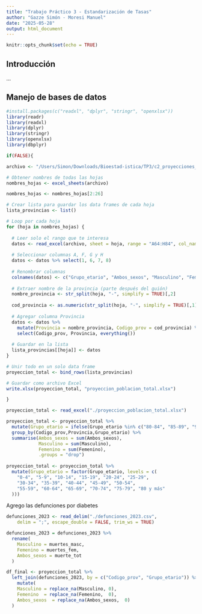 ```yaml
---
title: "Trabajo Práctico 3 - Estandarización de Tasas"
author: "Gazze Simón - Moresi Manuel"
date: "2025-05-28"
output: html_document
---
```


```r
knitr::opts_chunk$set(echo = TRUE)
```

## Introducción

...

## Manejo de bases de datos

```r
#install.packages(c("readxl", "dplyr", "stringr", "openxlsx"))
library(readr)
library(readxl)
library(dplyr)
library(stringr)
library(openxlsx)
library(dbplyr)

if(FALSE){ 

archivo <- "/Users/Simon/Downloads/Bioestad-istica/TP3/c2_proyecciones_prov_2010_2040.xls"

# Obtener nombres de todas las hojas
nombres_hojas <- excel_sheets(archivo)

nombres_hojas <- nombres_hojas[2:26]

# Crear lista para guardar los data frames de cada hoja
lista_provincias <- list()

# Loop por cada hoja
for (hoja in nombres_hojas) {
  
  # Leer solo el rango que te interesa
  datos <- read_excel(archivo, sheet = hoja, range = "A64:H84", col_names = FALSE)
  
  # Seleccionar columnas A, F, G y H
  datos <- datos %>% select(1, 6, 7, 8)
  
  # Renombrar columnas
  colnames(datos) <- c("Grupo_etario", "Ambos_sexos", "Masculino", "Femenino")
  
  # Extraer nombre de la provincia (parte después del guión)
  nombre_provincia <- str_split(hoja, "-", simplify = TRUE)[,2]
  
  cod_provincia <- as.numeric(str_split(hoja, "-", simplify = TRUE)[,1])
  
  # Agregar columna Provincia
  datos <- datos %>%
    mutate(Provincia = nombre_provincia, Codigo_prov = cod_provincia) %>%
    select(Codigo_prov, Provincia, everything())
  
  # Guardar en la lista
  lista_provincias[[hoja]] <- datos
}

# Unir todo en un solo data frame
proyeccion_total <- bind_rows(lista_provincias)

# Guardar como archivo Excel
write.xlsx(proyeccion_total, "proyeccion_poblacion_total.xlsx")

}

proyeccion_total <- read_excel("./proyeccion_poblacion_total.xlsx")

proyeccion_total <- proyeccion_total %>%
  mutate(Grupo_etario = ifelse(Grupo_etario %in% c("80-84", "85-89", "90-94", "95-99", "100 y más"), "80 y más", Grupo_etario)) %>%
  group_by(Codigo_prov,Provincia,Grupo_etario) %>%
  summarise(Ambos_sexos = sum(Ambos_sexos),
            Masculino = sum(Masculino),
            Femenino = sum(Femenino),
            .groups = "drop")
  
proyeccion_total <- proyeccion_total %>%
  mutate(Grupo_etario = factor(Grupo_etario, levels = c(
    "0-4", "5-9", "10-14", "15-19", "20-24", "25-29", 
    "30-34", "35-39", "40-44", "45-49", "50-54", 
    "55-59", "60-64", "65-69", "70-74", "75-79", "80 y más"
  )))

```

Agrego las defunciones por diabetes

```r
defunciones_2023 <- read_delim("./defunciones_2023.csv", 
    delim = ";", escape_double = FALSE, trim_ws = TRUE)

defunciones_2023 = defunciones_2023 %>% 
  rename(
    Masculino = muertes_masc,
    Femenino = muertes_fem,
    Ambos_sexos = muerte_tot 
  )

df_final <- proyeccion_total %>%
  left_join(defunciones_2023, by = c("Codigo_prov", "Grupo_etario")) %>%
    mutate(
    Masculino = replace_na(Masculino, 0),
    Femenino  = replace_na(Femenino,  0),
    Ambos_sexos  = replace_na(Ambos_sexos,  0)
  )

```

